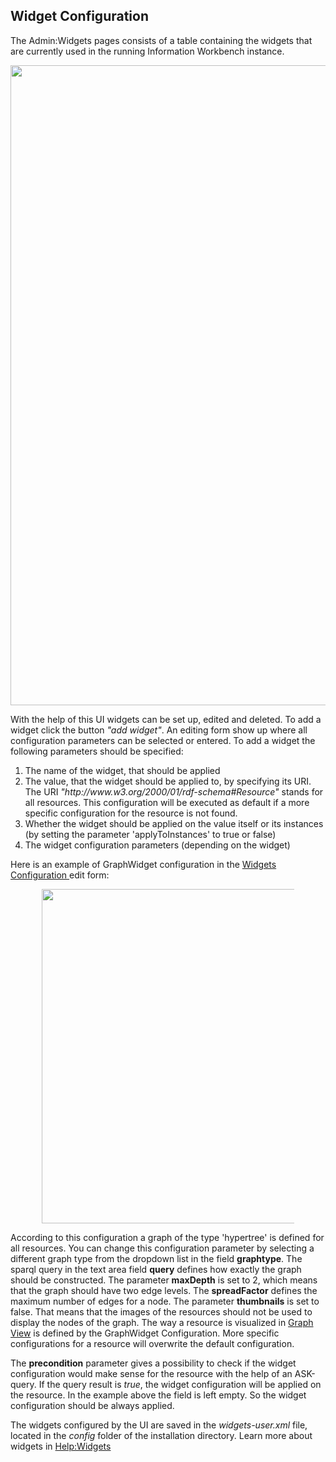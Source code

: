 == Widget Configuration == 
The Admin:Widgets pages consists of a table containing the widgets that are currently used in the running Information Workbench instance.
 
<img src="../images/help/widgetConfig.png" width="1024px" />

With the help of this UI widgets can be set up, edited and deleted. To add a widget click the button ''"add widget"''. An editing form show up where all configuration parameters can be selected or entered.  
To add a widget the following parameters should be specified:

#The name of the widget, that should be applied 
#The value, that the widget should be applied to, by specifying its URI. The URI ''<nowiki>"http://www.w3.org/2000/01/rdf-schema#Resource"</nowiki>'' stands for all resources. This configuration will be executed as default if a more specific configuration for the resource is not found.
#Whether the widget should be applied on the value itself or its instances (by setting the parameter 'applyToInstances' to true or false)
#The widget configuration parameters (depending on the widget)


Here is an example of GraphWidget configuration in the [[ Admin:Widgets | Widgets Configuration ]] edit form:
<div style="width:80%;margin:auto;">

<img src="../images/help/widgetsUI.png" width="535px" />

</div>


According to this configuration a graph of the type 'hypertree' is defined for all resources. You can change this configuration parameter by selecting a different graph type from the dropdown list in the field '''graphtype'''. The sparql query in the text area field '''query''' defines how exactly the graph should be constructed. The parameter '''maxDepth''' is set to 2, which means that the graph should have two edge levels. The '''spreadFactor''' defines the maximum number of edges for a node. The parameter '''thumbnails''' is set to false. That means that the images of the resources should not be used to display the nodes of the graph. The way a resource is visualized in [[Help:Views | Graph View]] is defined by the GraphWidget Configuration. More specific configurations for a resource will overwrite the default configuration.

The '''precondition''' parameter gives a possibility to check if the widget configuration would make sense for the resource with the help of an ASK-query. If the query result is ''true'', the widget configuration will be applied on the resource. In the example above the field is left empty. So the widget configuration should be always applied.


The widgets configured by the UI are saved in the ''widgets-user.xml'' file, located in the ''config'' folder of the installation directory. Learn more about widgets in [[Help:Widgets | Help:Widgets]]